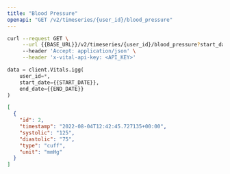 ```yaml
---
title: "Blood Pressure"
openapi: "GET /v2/timeseries/{user_id}/blood_pressure"
---
```


<RequestExample>

```bash Bash
curl --request GET \
     --url {{BASE_URL}}/v2/timeseries/{user_id}/blood_pressure?start_date={{START_DATE}}&end_date={{END_DATE}} \
     --header 'Accept: application/json' \
     --header 'x-vital-api-key: <API_KEY>'
```

```python Python
data = client.Vitals.igg(
    user_id=*,
    start_date={{START_DATE}},
    end_date={{END_DATE}}
)
```

</RequestExample>

<ResponseExample>

```json Example
[
  {
    "id": 2,
    "timestamp": "2022-08-04T12:42:45.727135+00:00",
    "systolic": "125",
    "diastolic": "75",
    "type": "cuff",
    "unit": "mmHg"
  }
]
```

</ResponseExample>
